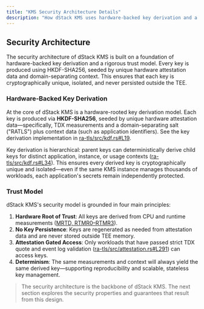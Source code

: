 ```yaml
---
title: "KMS Security Architecture Details"
description: "How dStack KMS uses hardware-backed key derivation and a robust trust model to secure key management."
---
```


## Security Architecture

The security architecture of dStack KMS is built on a foundation of hardware-backed key derivation and a rigorous trust model. Every key is produced using HKDF-SHA256, seeded by unique hardware attestation data and domain-separating context. This ensures that each key is cryptographically unique, isolated, and never persisted outside the TEE.

### Hardware-Backed Key Derivation

At the core of dStack KMS is a hardware-rooted key derivation model. Each key is produced via **HKDF-SHA256**, seeded by unique hardware attestation data—specifically, TDX measurements and a domain-separating salt ("RATLS") plus context data (such as application identifiers). See the key derivation implementation in [ra-tls/src/kdf.rs#L19](https://github.com/Dstack-TEE/dstack/blob/45ebd05a25ad4ffacce3b8f003e4f5a8b609b2e2/ra-tls/src/kdf.rs#L19).

Key derivation is hierarchical: parent keys can deterministically derive child keys for distinct application, instance, or usage contexts ([ra-tls/src/kdf.rs#L34](https://github.com/Dstack-TEE/dstack/blob/45ebd05a25ad4ffacce3b8f003e4f5a8b609b2e2/ra-tls/src/kdf.rs#L34)). This ensures every derived key is cryptographically unique and isolated—even if the same KMS instance manages thousands of workloads, each application's secrets remain independently protected.

### Trust Model

dStack KMS's security model is grounded in four main principles:

1. **Hardware Root of Trust**: All keys are derived from CPU and runtime measurements ([MRTD, RTMR0–RTMR3](https://github.com/Dstack-TEE/dstack/blob/45ebd05a25ad4ffacce3b8f003e4f5a8b609b2e2/ra-tls/src/attestation.rs#L393)).
2. **No Key Persistence**: Keys are regenerated as needed from attestation data and are never stored outside TEE memory.
3. **Attestation Gated Access**: Only workloads that have passed strict TDX quote and event log validation ([ra-tls/src/attestation.rs#L291](https://github.com/Dstack-TEE/dstack/blob/45ebd05a25ad4ffacce3b8f003e4f5a8b609b2e2/ra-tls/src/attestation.rs#L291)) can access keys.
4. **Determinism**: The same measurements and context will always yield the same derived key—supporting reproducibility and scalable, stateless key management.

> The security architecture is the backbone of dStack KMS. The next section explores the security properties and guarantees that result from this design.
